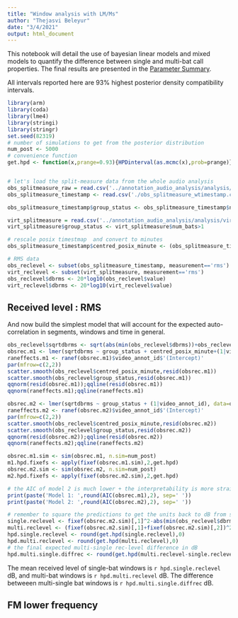 ```yaml
---
title: "Window analysis with LM/Ms"
author: "Thejasvi Beleyur"
date: "3/4/2021"
output: html_document
---
```


This notebook will detail the use of bayesian linear models and mixed models to 
quantify the difference between single and multi-bat call properties. The final results are presented in the [Parameter Summary](#paramsummary).

All intervals reported here are 93% highest posterior density compatibility intervals. 

```r

library(arm)
library(coda)
library(lme4)
library(stringi)
library(stringr)
set.seed(82319)
# number of simulations to get from the posterior distribution
num_post <- 5000
# convenience function 
get.hpd <- function(x,prange=0.93){HPDinterval(as.mcmc(x),prob=prange)}


# let's load the split-measure data from the whole audio analysis 
obs_splitmeasure_raw = read.csv('../annotation_audio_analysis/analysis/obs_nonsilent_measurements_20dBthreshold_wcentdomfreqs.csv')
obs_splitmeasure_timestamp <- read.csv('./obs_splitmeasure_wtimestamp.csv')

obs_splitmeasure_timestamp$group_status <- obs_splitmeasure_timestamp$num_bats>1

virt_splitmeasure = read.csv('../annotation_audio_analysis/analysis/virt_nonsilent_measurement_20dBthreshold_wcentdomfreqs.csv')
virt_splitmeasure$group_status <- virt_splitmeasure$num_bats>1

# rescale posix timestmap  and convert to minutes
obs_splitmeasure_timestamp$centred_posix_minute <- (obs_splitmeasure_timestamp$posix_timestamp - mean(obs_splitmeasure_timestamp$posix_timestamp))/60.0

# RMS data
obs_reclevel <- subset(obs_splitmeasure_timestamp, measurement=='rms')
virt_reclevel <- subset(virt_splitmeasure, measurement=='rms')
obs_reclevel$dbrms <- 20*log10(obs_reclevel$value)
virt_reclevel$dbrms <- 20*log10(virt_reclevel$value)
```

## Received level : RMS

And now build the simplest model that will account for the expected auto-correlation in segments, windows and time in general. 
```r
obs_reclevel$sqrtdbrms <- sqrt(abs(min(obs_reclevel$dbrms))+obs_reclevel$dbrms)
obsrec.m1 <- lmer(sqrtdbrms ~ group_status + centred_posix_minute+(1|video_annot_id), data=obs_reclevel)
raneffects.m1 <- ranef(obsrec.m1)$video_annot_id$'(Intercept)'
par(mfrow=c(2,2))
scatter.smooth(obs_reclevel$centred_posix_minute,resid(obsrec.m1))
scatter.smooth(obs_reclevel$group_status,resid(obsrec.m1))
qqnorm(resid(obsrec.m1));qqline(resid(obsrec.m1))
qqnorm(raneffects.m1);qqline(raneffects.m1)

```
```r
obsrec.m2 <- lmer(sqrtdbrms ~ group_status + (1|video_annot_id), data=obs_reclevel)
raneffects.m2 <- ranef(obsrec.m2)$video_annot_id$'(Intercept)'
par(mfrow=c(2,2))
scatter.smooth(obs_reclevel$centred_posix_minute,resid(obsrec.m2))
scatter.smooth(obs_reclevel$group_status,resid(obsrec.m2))
qqnorm(resid(obsrec.m2));qqline(resid(obsrec.m2))
qqnorm(raneffects.m2);qqline(raneffects.m2)
```


```r
obsrec.m1.sim <- sim(obsrec.m1, n.sim=num_post)
m1.hpd.fixefs <- apply(fixef(obsrec.m1.sim),2,get.hpd)
obsrec.m2.sim <- sim(obsrec.m2, n.sim=num_post)
m2.hpd.fixefs <- apply(fixef(obsrec.m2.sim),2,get.hpd)

# the AIC of model 2 is much lower + the interpretability is more straightforward. 
print(paste('Model 1: ',round(AIC(obsrec.m1),2), sep=' '))
print(paste('Model 2: ',round(AIC(obsrec.m2),2), sep=' '))

# remember to square the predictions to get the units back to dB from sqrt(dB)
single.reclevel <- fixef(obsrec.m2.sim)[,1]^2-abs(min(obs_reclevel$dbrms))
multi.reclevel <- (fixef(obsrec.m2.sim)[,1]+fixef(obsrec.m2.sim)[,2])^2- abs(min(obs_reclevel$dbrms))
hpd.single.reclevel <- round(get.hpd(single.reclevel),0)
hpd.multi.reclevel <- round(get.hpd(multi.reclevel),0)
# the final expected multi-single rec-level difference in dB
hpd.multi.single.diffrec <- round(get.hpd(multi.reclevel-single.reclevel),1)
```

The mean received level of single-bat windows is `r hpd.single.reclevel` dB, and multi-bat windows is `r hpd.multi.reclevel` dB. 
The difference betweeen multi-single bat windows is `r hpd.multi.single.diffrec` dB.



## FM lower frequency

